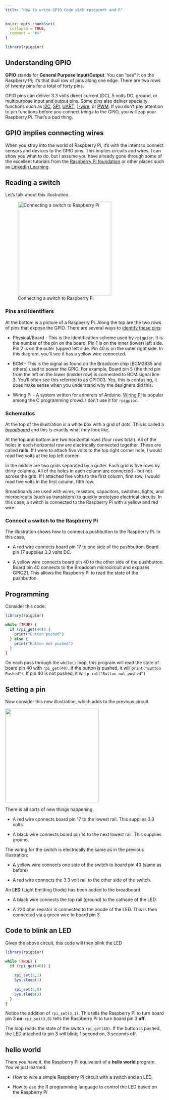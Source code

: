 ```yaml
---
title: "How to write GPIO Code with rpigpiodr and R"
---
```


```r
knitr::opts_chunk$set(
  collapse = TRUE,
  comment = "#>"
)
```

```r
library(rpigpior)
```

## Understanding GPIO

**GPIO** stands for **General Purpose Input/Output**. You can "see" it on the Raspberry Pi; it's that dual row of pins along one edge. There are two rows of twenty pins for a total of forty pins.

GPIO pins can deliver 3.3 volts direct current (DC), 5 volts DC, ground, or multipurpose input and output pins. Some pins also deliver specialty functions such as [I2C](https://en.wikipedia.org/wiki/I²C), [SPI](https://en.wikipedia.org/wiki/Serial_Peripheral_Interface), [UART](https://en.wikipedia.org/wiki/Universal_asynchronous_receiver-transmitter), [1-wire](https://en.wikipedia.org/wiki/1-Wire), or [PWM](https://en.wikipedia.org/wiki/Pulse-width_modulation). If you don't pay attention to pin functions before you connect *things* to the GPIO, you will zap your Raspberry Pi. That's a bad thing.

## GPIO implies connecting wires

When you stray into the world of Raspberry Pi, it's with the intent to connect sensors and devices to the GPIO pins. This implies circuits and wires. I can show you what to do, but I assume you have already gone through some of the excellent tutorials from the [Raspberry Pi foundation](https://raspberrypi.org) or other places such as [LinkedIn Learning](https://www.linkedin.com/learning/raspberry-pi-essential-training-14476312/welcome-to-raspberry-pi-essential-training).

## Reading a switch

Let's talk about this illustration.

![Connecting a switch to Raspberry Pi](hello_gpio_bb.png){fig-alt="Schematic showing how to connect a pushbutton to Raspberry pi" width="296"}

### Pins and Identifiers

At the bottom is a picture of a Raspberry Pi. Along the top are the two rows of pins that expose the GPIO. There are several ways to [identify these pins](https://pinout.xyz):

-   Physical/Board - This is the identification scheme used by `rpigpior`. It is the number of the pin on the board. Pin 1 is on the inner (lower) left side. Pin 2 is on the outer (upper) left side. Pin 40 is on the outer right side. In this diagram, you'll see it has a yellow wire connected.

-   BCM - This is the signal as found on the Broadcom chip (BCM2835 and others) used to power the GPIO. For example, Board pin 5 (the third pin from the left on the lower (inside) row) is connected to BCM signal line 3. You'll often see this referred to as GPIO03. Yes, this is confusing, it does make sense when you understand why the designers did this.

-   Wiring Pi - A system written for admirers of Arduino. [Wiring Pi](http://wiringpi.com) is popular among the C programming crowd. I don't use it for `rpigpior`.

### Schematics

At the top of the illustration is a white box with a grid of dots. This is called a [*breadboard*](https://www.adafruit.com/product/4539) and this is exactly what they look like.

At the top and bottom are two horizontal rows (four rows total). All of the holes in each horizontal row are electrically connected together. These are called **rails.** If I were to attach five volts to the top right corner hole, I would read five volts at the top left corner.

In the middle are two grids separated by a gutter. Each grid is five rows by thirty columns. All of the holes in each column are connected - but not across the grid. If I attached five volts to the first column, first row, I would read five volts in the first column, fifth row.

Breadboards are used with wires, resistors, capacitors, switches, lights, and microcircuits (such as transistors) to quickly prototype electrical circuits. In this case, a switch is connected to the Raspberry Pi with a yellow and red wire.

### Connect a switch to the Raspberry Pi

The illustration shows how to connect a pushbutton to the Raspberry Pi. In this case,

-   A red wire connects board pin 17 to one side of the pushbutton. Board pin 17 supplies 3.3 volts DC.

-   A yellow wire connects board pin 40 to the other side of the pushbutton. Board pin 40 connects to the Broadcom microcircuit and exposes GPIO21. This allows the Raspberry Pi to read the state of the pushbutton.

## Programming

Consider this code:

```r
library(rpigpior)

while (TRUE) {
  if (rpi_get(40)) {
    print("Button pushed")
  } else {
    print("Button not pushed")
  }
}

```

On each pass through the `while()` loop, this program will read the state of board pin 40 with `rpi_get(40)`. If the button is pushed, it will `print("Button Pushed")`. If pin 40 is not pushed, it will `print("Button not pushed")`

## Setting a pin

Now consider this new illustration, which adds to the previous circuit.

![](hello_gpio_control_bb.png){fig-alt="schematic to control light bulb with Raspberry Pi" width="296"}

There is all sorts of new things happening.

-   A red wire connects board pin 17 to the lowest rail. This supplies 3.3 volts.

-   A black wire connects board pin 14 to the next lowest rail. This supplies ground.

The wiring for the switch is electrically the same as in the previous illustration:

-   A yellow wire connects one side of the switch to board pin 40 (same as before)

-   A red wire connects the 3.3 volt rail to the other side of the switch.

An **LED** (Light Emitting Diode) has been added to the breadboard.

-   A black wire connects the top rail (ground) to the cathode of the LED.

-   A 220 ohm resistor is connected to the anode of the LED. This is then connected via a green wire to board pin 3.

## Code to blink an LED

Given the above circuit, this code will then blink the LED

```r
library(rpigpior)

while (TRUE) {
  if (rpi_get(40)) {
    
    rpi_set(3,1)
    Sys.sleep(1)
    
    rpi_set(3,0)
    Sys.sleep(3)
  }
}
```

Notice the addition of `rpi_set(3,1)`. This tells the Raspberry Pi to turn board pin 3 **on**. `rpi_set(3,0)` tells the Raspberry Pi to turn board pin 3 **off**.

The loop reads the state of the switch `rpi_get(40)`. If the button is pushed, the LED attached to pin 3 will blink; 1 second on, 3 seconds off.

## hello world

There you have it, the Raspberry Pi equivalent of a **hello world** program. You've just learned:

-   How to wire a simple Raspberry Pi circuit with a switch and an LED.

-   How to use the R programming language to control the LED based on the Raspberry Pi
